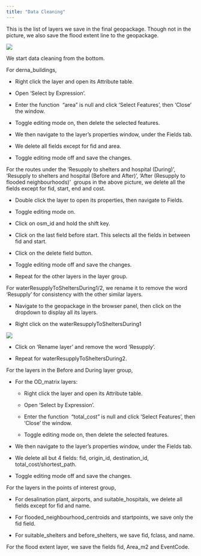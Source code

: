 ```yaml
---
title: "Data Cleaning"
---
```


This is the list of layers we save in the final geopackage. Though not in the picture, we also save the flood extent line to the geopackage.

![](images/image41.png)

We start data cleaning from the bottom.

For derna_buildings,

-   Right click the layer and open its Attribute table.

-   Open 'Select by Expression'.

-   Enter the function  "area" is null and click 'Select Features', then 'Close' the window.

-   Toggle editing mode on, then delete the selected features.

-   We then navigate to the layer's properties window, under the Fields tab. 

-   We delete all fields except for fid and area.

-   Toggle editing mode off and save the changes.

For the routes under the 'Resupply to shelters and hospital (During)', 'Resupply to shelters and hospital (Before and After)', 'After (Resupply to flooded neighbourhoods)'  groups in the above picture, we delete all the fields except for fid, start, end and cost.

-   Double click the layer to open its properties, then navigate to Fields.

-   Toggle editing mode on.

-   Click on osm_id and hold the shift key.

-   Click on the last field before start. This selects all the fields in between fid and start.

-   Click on the delete field button.

-   Toggle editing mode off and save the changes.

-   Repeat for the other layers in the layer group.

For waterResupplyToSheltersDuring1/2, we rename it to remove the word 'Resupply' for consistency with the other similar layers.

-   Navigate to the geopackage in the browser panel, then click on the dropdown to display all its layers.

-   Right click on the waterResupplyToSheltersDuring1

![](images/image113.png)

-   Click on 'Rename layer' and remove the word 'Resupply'.

-   Repeat for waterResupplyToSheltersDuring2.

For the layers in the Before and During layer group,

-   For the OD_matrix layers:

    -   Right click the layer and open its Attribute table.

    -   Open 'Select by Expression'.

    -   Enter the function  "total_cost" is null and click 'Select Features', then 'Close' the window.

    -   Toggle editing mode on, then delete the selected features.

-   We then navigate to the layer's properties window, under the Fields tab. 

-   We delete all but 4 fields: fid, origin_id, destination_id, total_cost/shortest_path.

-   Toggle editing mode off and save the changes.

For the layers in the points of interest group,

-   For desalination plant, airports, and suitable_hospitals, we delete all fields except for fid and name.

-   For flooded_neighbourhood_centroids and startpoints, we save only the fid field.

-   For suitable_shelters and before_shelters, we save fid, fclass, and name.

For the flood extent layer, we save the fields fid, Area_m2 and EventCode.
